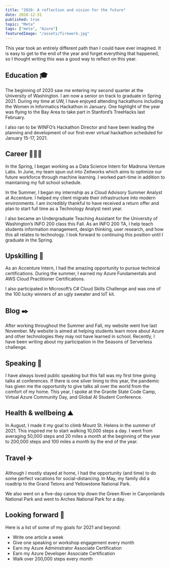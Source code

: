 ```yaml
---
title: "2020: A reflection and vision for the future"
date: 2020-12-31
published: true
topic: "Meta"
tags: ["meta", "Azure"]
featuredImage: "/assets/firework.jpg"
---
```


This year took an entirely different path than I could have ever imagined. It is easy to get to the end of the year and forget everything that happened, so I thought writing this was a good way to reflect on this year.

## Education 🎓

The beginning of 2020 saw me entering my second quarter at the University of Washington. I am now a senior on track to graduate in Spring 2021. During my time at UW, I have enjoyed attending hackathons including the Women in Informatics Hackathon in January. One highlight of the year was flying to the Bay Area to take part in Stanford’s TreeHacks last February.

I also ran to be WINFO’s Hackathon Director and have been leading the planning and development of our first-ever virtual hackathon scheduled for January 15-17, 2021.

## Career 👩🏼‍💻

In the Spring, I began working as a Data Science Intern for Madrona Venture Labs. In June, my team spun out into Zeitworks which aims to optimize our future workforce through machine learning. I worked part-time in addition to maintaining my full school schedule.

In the Summer, I began my internship as a Cloud Advisory Summer Analyst at Accenture. I helped my client migrate their infrastructure into modern environments. I am incredibly thankful to have received a return offer and plan to start full time as a Technology Analyst next year.

I also became an Undergraduate Teaching Assistant for the University of Washington’s INFO 200 class this Fall. As an INFO 200 TA, I help teach students information management, design thinking, user research, and how this all relates to technology. I look forward to continuing this position until I graduate in the Spring.

## Upskilling 🍎

As an Accenture Intern, I had the amazing opportunity to pursue technical certifications. During the summer, I earned my Azure Fundamentals and AWS Cloud Practitioner Certifications.

I also participated in Microsoft’s C# Cloud Skills Challenge and was one of the 100 lucky winners of an ugly sweater and IoT kit.

## Blog ✒️

After working throughout the Summer and Fall, my website went live last November. My website is aimed at helping students learn more about Azure and other technologies they may not have learned in school. Recently, I have been writing about my participation in the Seasons of Serverless challenge.

## Speaking 🎤

I have always loved public speaking but this fall was my first time giving talks at conferences. If there is one silver lining to this year, the pandemic has given me the opportunity to give talks all over the world from the comfort of my home. This year, I spoke at the Granite State Code Camp, Virtual Azure Community Day, and Global AI Student Conference.

## Health & wellbeing ⛰️

In August, I made it my goal to climb Mount St. Helens in the summer of 2021. This inspired me to start walking 10,000 steps a day. I went from averaging 50,000 steps and 20 miles a month at the beginning of the year to 200,000 steps and 100 miles a month by the end of the year.

## Travel ✈️

Although I mostly stayed at home, I had the opportunity (and time) to do some perfect vacations for social-distancing. In May, my family did a roadtrip to the Grand Tetons and Yellowstone National Park.

We also went on a five-day canoe trip down the Green River in Canyonlands National Park and went to Arches National Park for a day.

## Looking forward 🔮

Here is a list of some of my goals for 2021 and beyond:

- Write one article a week
- Give one speaking or workshop engagement every month
- Earn my Azure Administrator Associate Certification
- Earn my Azure Developer Associate Certification
- Walk over 200,000 steps every month

